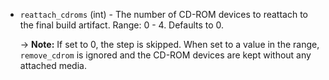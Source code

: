 <!-- Code generated from the comments of the ReattachCDRomConfig struct in builder/vsphere/common/step_reattach_cdrom.go; DO NOT EDIT MANUALLY -->

- `reattach_cdroms` (int) - The number of CD-ROM devices to reattach to the final build artifact.
  Range: 0 - 4. Defaults to 0.
  
  -> **Note:** If set to 0, the step is skipped. When set to a value in the
  range, `remove_cdrom` is ignored and the CD-ROM devices are kept without
  any attached media.

<!-- End of code generated from the comments of the ReattachCDRomConfig struct in builder/vsphere/common/step_reattach_cdrom.go; -->
